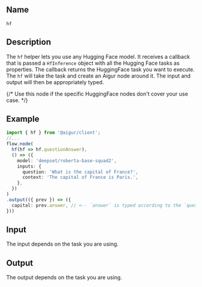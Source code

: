 ## Name
`hf`

## Description

The `hf` helper lets you use any Hugging Face model. It receives a callback that is passed a `HfInference` object with all the Hugging Face tasks as properties. The callback returns the HuggingFace task you want to execute. The `hf` will take the task and create an Aigur node around it.
The input and output will then be appropriately typed.

{/* Use this node if the specific HuggingFace nodes don't cover your use case. */}

## Example

```ts index.ts
import { hf } from '@aigur/client';
//...
flow.node(
  hf(hf => hf.questionAnswer),
  () => ({
    model: 'deepset/roberta-base-squad2',
    inputs: {
      question: 'What is the capital of France?',
      context: 'The capital of France is Paris.',
    },
  })
)
.output(({ prev }) => ({
  capital: prev.answer, // <-- `answer` is typed according to the `questionAnswer` task
}))
```


## Input
 
 The input depends on the task you are using.

## Output
 
 The output depends on the task you are using.
